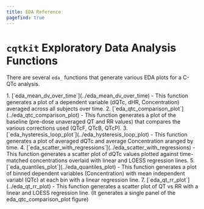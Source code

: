 ```yaml
---
title: EDA Reference
pagefind: true
---
```



# `cqtkit` Exploratory Data Analysis Functions 

There are several `eda_` functions that generate various EDA plots for a C-QTc analysis.

<Steps>
1. [`eda_mean_dv_over_time`](../eda_mean_dv_over_time) - This function generates a plot of a dependent variable (dQTc, dHR, Concentration) averaged across all subjects over time.
2. [`eda_qtc_comparison_plot`](../eda_qtc_comparison_plot) - This function generates a plot of the baseline (pre-dose unaveraged QT and RR values) that compares the various corrections used (QTcF, QTcB, QTcP).
3. [`eda_hysteresis_loop_plot`](../eda_hysteresis_loop_plot) - This function generates a plot of averaged dQTc and average Concentration aranged by time.
4. [`eda_scatter_with_regressions`](../eda_scatter_with_regressions) - This function generates a scatter plot of dQTc values plotted against time-matched concentrations overlaid with linear and LOESS regression lines.
5. [`eda_quantiles_plot`](../eda_quantiles_plot) - This function generates a plot of binned dependent variables (Concentration) with mean independent variabl (QTc) at each bin with a linear regression line.
7. [`eda_qt_rr_plot`](../eda_qt_rr_plot) - This function generates a scatter plot of QT vs RR with a linear and LOESS regression line. (It generates a single panel of the eda_qtc_comparison_plot figure)
</Steps>
